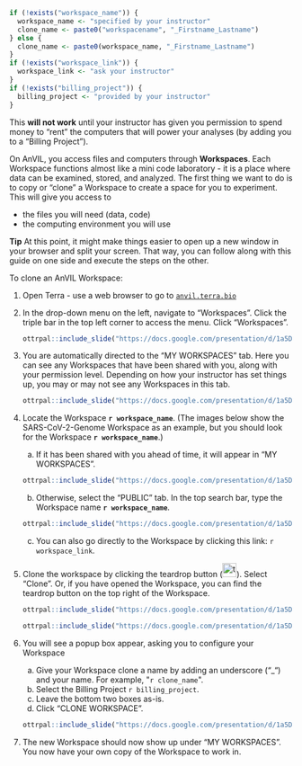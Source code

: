 ```r
if (!exists("workspace_name")) {
  workspace_name <- "specified by your instructor"
  clone_name <- paste0("workspacename", "_Firstname_Lastname")
} else {
  clone_name <- paste0(workspace_name, "_Firstname_Lastname")
}
if (!exists("workspace_link")) {
  workspace_link <- "ask your instructor"
}
if (!exists("billing_project")) {
  billing_project <- "provided by your instructor"
}
```

:::{.warning}
This **will not work** until your instructor has given you permission to spend money to "rent" the computers that will power your analyses (by adding you to a "Billing Project").
:::

On AnVIL, you access files and computers through **Workspaces**.  Each Workspace functions almost like a mini code laboratory - it is a place where data can be examined, stored, and analyzed. The first thing we want to do is to copy or “clone” a Workspace to create a space for you to experiment.  This will give you access to

- the files you will need (data, code)
- the computing environment you will use

:::{.notice}
**Tip**
At this point, it might make things easier to open up a new window in your browser and split your screen. That way, you can follow along with this guide on one side and execute the steps on the other.
:::

To clone an AnVIL Workspace:

1. Open Terra - use a web browser to go to [`anvil.terra.bio`](https://anvil.terra.bio/)

1. In the drop-down menu on the left, navigate to "Workspaces". Click the triple bar in the top left corner to access the menu. Click "Workspaces".

    ```r
ottrpal::include_slide("https://docs.google.com/presentation/d/1a5Da6qX9BG7Q_6XAz7MvlDyWTvssm2hWwuo1WFJXb_0/edit#slide=id.g117989bd49c_0_150")
    ```

1. You are automatically directed to the "MY WORKSPACES" tab.  Here you can see any Workspaces that have been shared with you, along with your permission level.  Depending on how your instructor has set things up, you may or may not see any Workspaces in this tab.

    ```r
ottrpal::include_slide("https://docs.google.com/presentation/d/1a5Da6qX9BG7Q_6XAz7MvlDyWTvssm2hWwuo1WFJXb_0/edit#slide=id.g17144dbacd0_0_303")
    ```
    
1. Locate the Workspace **`r workspace_name`**.  (The images below show the SARS-CoV-2-Genome Workspace as an example, but you should look for the Workspace  **`r workspace_name`**.)
    a. If it has been shared with you ahead of time, it will appear in "MY WORKSPACES".  

    ```r
ottrpal::include_slide("https://docs.google.com/presentation/d/1a5Da6qX9BG7Q_6XAz7MvlDyWTvssm2hWwuo1WFJXb_0/edit#slide=id.g17144dbacd0_0_337")
    ```
    b. Otherwise, select the "PUBLIC" tab.  In the top search bar, type the Workspace name **`r workspace_name`**.

    ```r
ottrpal::include_slide("https://docs.google.com/presentation/d/1a5Da6qX9BG7Q_6XAz7MvlDyWTvssm2hWwuo1WFJXb_0/edit#slide=id.g17144dbacd0_0_327")
    ```
    c. You can also go directly to the Workspace by clicking this link: `r workspace_link`.
    
1. Clone the workspace by clicking the teardrop button (![teardrop button](https://raw.githubusercontent.com/jhudsl/AnVIL_Template/student-clone/child/child_assets/teardrop_button.png){width=25px}). Select "Clone".  Or, if you have opened the Workspace, you can find the teardrop button on the top right of the Workspace.

    ```r
ottrpal::include_slide("https://docs.google.com/presentation/d/1a5Da6qX9BG7Q_6XAz7MvlDyWTvssm2hWwuo1WFJXb_0/edit#slide=id.g17144dbacd0_0_344")
    ```
    ```r
ottrpal::include_slide("https://docs.google.com/presentation/d/1a5Da6qX9BG7Q_6XAz7MvlDyWTvssm2hWwuo1WFJXb_0/edit#slide=id.g117abafa453_0_577")
    ```

1. You will see a popup box appear, asking you to configure your Workspace
    a. Give your Workspace clone a name by adding an underscore ("_") and your name. For example, \"`r clone_name`\".
    a. Select the Billing Project `r billing_project`.
    a. Leave the bottom two boxes as-is.
    a. Click “CLONE WORKSPACE”.
    
    ```r
ottrpal::include_slide("https://docs.google.com/presentation/d/1a5Da6qX9BG7Q_6XAz7MvlDyWTvssm2hWwuo1WFJXb_0/edit#slide=id.g17144dbacd0_0_352")
    ```

1. The new Workspace should now show up under "MY WORKSPACES".  You now have your own copy of the Workspace to work in.
